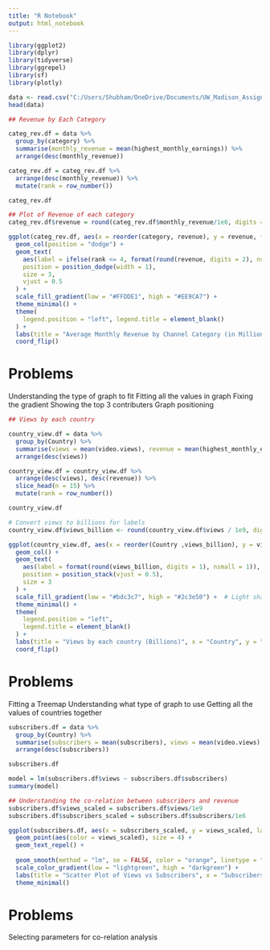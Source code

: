 ---
title: "R Notebook"
output: html_notebook
---
```{r}
library(ggplot2)
library(dplyr)
library(tidyverse)
library(ggrepel)
library(sf)
library(plotly)
```


```{r}
data <- read.csv("C:/Users/Shubham/OneDrive/Documents/UW_Madison_Assignments_and_Homework/Sem 3/Interactive Data Analytics/Global_YouTube_Statistics.csv")
head(data)

```
```{r}
## Revenue by Each Category

categ_rev.df = data %>%
  group_by(category) %>%
  summarise(monthly_revenue = mean(highest_monthly_earnings)) %>%
  arrange(desc(monthly_revenue))

categ_rev.df = categ_rev.df %>%
  arrange(desc(monthly_revenue)) %>%
  mutate(rank = row_number())

categ_rev.df
```
```{r}
## Plot of Revenue of each category
categ_rev.df$revenue = round(categ_rev.df$monthly_revenue/1e6, digits = 2)

ggplot(categ_rev.df, aes(x = reorder(category, revenue), y = revenue, fill = revenue)) +
  geom_col(position = "dodge") +
  geom_text(
    aes(label = ifelse(rank <= 4, format(round(revenue, digits = 2), nsmall = 2), "")),
    position = position_dodge(width = 1),
    size = 3,
    vjust = 0.5
  ) +
  scale_fill_gradient(low = "#FFDDE1", high = "#EE9CA7") +
  theme_minimal() +
  theme(
    legend.position = "left", legend.title = element_blank()
  ) +
  labs(title = "Average Monthly Revenue by Channel Category (in Millions)", x = "Category", y = "Average Monthly Revenue", color = "Revenue") +
  coord_flip()


```
# Problems
Understanding the type of graph to fit
Fitting all the values in graph
Fixing the gradient
Showing the top 3 contributers
Graph positioning


```{r}
## Views by each country

country_view.df = data %>%
  group_by(Country) %>%
  summarise(views = mean(video.views), revenue = mean(highest_monthly_earnings)) %>%
  arrange(desc(views))

country_view.df = country_view.df %>%
  arrange(desc(views), desc(revenue)) %>%
  slice_head(n = 15) %>%
  mutate(rank = row_number())

country_view.df
```

```{r}
# Convert views to billions for labels
country_view.df$views_billion <- round(country_view.df$views / 1e9, digits = 1)

ggplot(country_view.df, aes(x = reorder(Country ,views_billion), y = views_billion, fill = views_billion)) +
  geom_col() +
  geom_text(
    aes(label = format(round(views_billion, digits = 1), nsmall = 1)),
    position = position_stack(vjust = 0.5),
    size = 3
  ) +
  scale_fill_gradient(low = "#bdc3c7", high = "#2c3e50") +  # Light shade of red gradient
  theme_minimal() +
  theme(
    legend.position = "left", 
    legend.title = element_blank()
  ) +
  labs(title = "Views by each country (Billions)", x = "Country", y = "Views (in Billions)") + 
  coord_flip()

```

# Problems
Fitting a Treemap
Understanding what type of graph to use
Getting all the values of countries together
```{r}
subscribers.df = data %>%
  group_by(Country) %>%
  summarise(subscribers = mean(subscribers), views = mean(video.views), revenue = mean(highest_monthly_earnings)) %>%
  arrange(desc(subscribers))

subscribers.df
```


```{r}
model = lm(subscribers.df$views ~ subscribers.df$subscribers)
summary(model)

## Understanding the co-relation between subscribers and revenue
subscribers.df$views_scaled = subscribers.df$views/1e9
subscribers.df$subscribers_scaled = subscribers.df$subscribers/1e6

ggplot(subscribers.df, aes(x = subscribers_scaled, y = views_scaled, label = Country)) +
  geom_point(aes(color = views_scaled), size = 4) +
  geom_text_repel() +
  
  geom_smooth(method = "lm", se = FALSE, color = "orange", linetype = "dashed") +
  scale_color_gradient(low = "lightgreen", high = "darkgreen") +
  labs(title = "Scatter Plot of Views vs Subscribers", x = "Subscribers(Millions)", y = "Views (Billion)", color = "Views (Billions)") +
  theme_minimal()


```
# Problems
Selecting parameters for co-relation analysis


